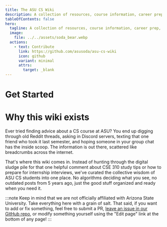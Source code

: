 ```yaml
---
title: The ASU CS Wiki
description: A collection of resources, course information, career prep, and more for ASU CS students!
tableOfContents: false
hero:
  tagline: A collection of resources, course information, career prep, and more for ASU CS students! Brought to you by <a href="https://thesoda.io/">The Software Developers Association</a> 🥤
  image:
    file: ../../assets/soda_bear.webp
  actions:
    - text: Contribute
      link: https://github.com/asusoda/asu-cs-wiki
      icon: github
      variant: minimal
      attrs:
        target: _blank
---
```



# Get Started

<CardGrid stagger>
	<IconLinkCard
		title="Courses"
		icon="open-book"
		href="/guides/courses"
		description="Interactive course browser with all CSE classes. Find course info, prereqs, and survival tips, from 110 to the trifecta."
	/>
	<IconLinkCard
		title="Internships"
		icon="rocket"
		href="/guides/internships"
		description="Some wisdom on internships, resume tips/templates, and how to nail your interviews."
	/>
	<IconLinkCard
		title="Clubs"
		icon="comment"
		href="/guides/clubs"
    	description="Discover student organizations, coding clubs, and tech communities to build your network and enhance your college experience."
	/>
	<IconLinkCard
		title="Research"
		icon="puzzle"
		href="/guides/research"
		description="Find research positions, faculty projects, and undergraduate research programs to gain hands-on experience in cutting-edge technology."
	/>
	<IconLinkCard
		title="Campus Resources"
		icon="open-book"
		href="/guides/campus-resources"
		description="Find research positions, faculty projects, and undergraduate research programs to gain hands-on experience in cutting-edge technology."
    	description="Essential campus services including dining, health services, 3D printing, makerspace access, and emergency contacts all in one place."
	/>
</CardGrid>

# Why this wiki exists

Ever tried finding advice about a CS course at ASU? You end up digging through old Reddit threads, asking in Discord servers, texting that one friend who took it last semester, and hoping someone in your group chat has the inside scoop. The information is out there, scattered like breadcrumbs across the internet.

That's where this wiki comes in. Instead of hunting through the digital sludge pile for that one helpful comment about CSE 310 study tips or how to prepare for internship interviews, we've curated the collective wisdom of ASU CS students into one place. No algorithms deciding what you see, no outdated posts from 5 years ago, just the good stuff organized and ready when you need it.

:::note
Keep in mind that we are not officially affiliated with Arizona State
University. Take everything here with a grain of salt. That said, if
you want to add or fix something, feel free to submit a PR, [leave an issue in
our GitHub repo](https://github.com/asusoda/asu-cs-wiki/issues), or
modify something yourself using the "Edit page" link at the bottom of
any page!
:::

